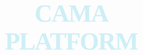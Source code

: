 ```{=html}
<style>
  body {
  background-image: url("images/landing_page.svg");
  background-size: 100% auto;
  background-repeat: no-repeat;
  }

.container {
  position: relative;
  width: 120%;
  height: 120%;
  display: flex;
  flex-direction: column;
  justify-content: center;
  align-items: center;
}

h1 {
  font-size: 80px;
  text-transform: uppercase;
  font-family: 'Gambetta', serif;
  letter-spacing: -3px;
  transition: 700ms ease;
  font-variation-settings: "wght" 311;
  margin-bottom: 0.8rem;
  color: #CEEFF6;
  outline: none;
  text-align: center;
  position: relative;
}

h1:hover {
  font-variation-settings: "wght" 582; 
  letter-spacing: 1px;
}


</style>

<div class="container">
  <h1 contenteditable>CAMA Platform</h1>
</div>
}
```
